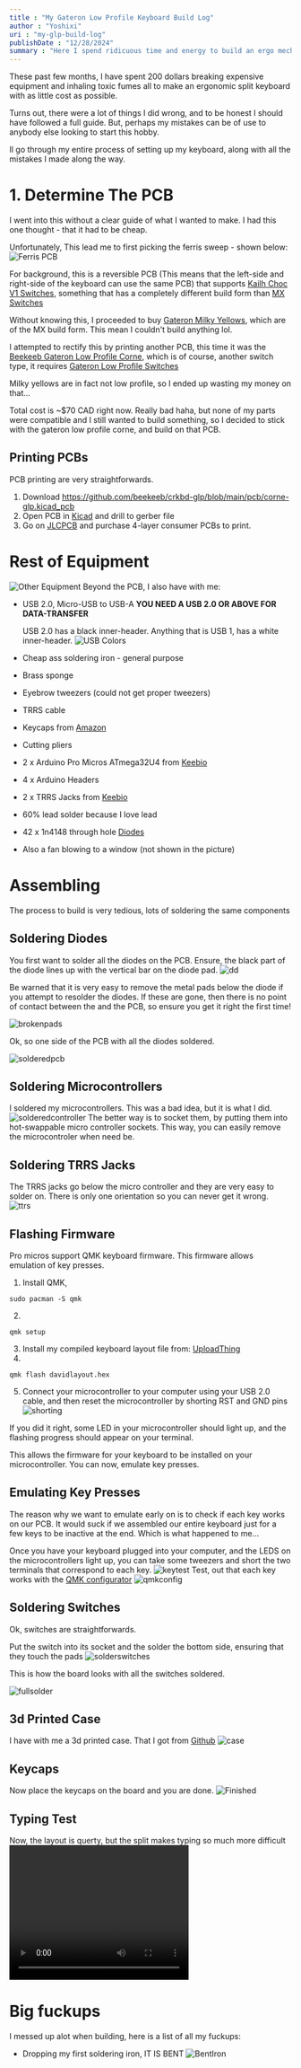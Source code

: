 ```yaml
---
title : "My Gateron Low Profile Keyboard Build Log"
author : "Yoshixi"
uri : "my-glp-build-log"
publishDate : "12/28/2024"
summary : "Here I spend ridicuous time and energy to build an ergo mechanical keyboard"
---
```


These past few months, I have spent 200 dollars breaking expensive equipment and inhaling toxic fumes all to make an ergonomic split keyboard with as little cost as possible.

Turns out, there were a lot of things I did wrong, and to be honest I should have followed a full guide. But, perhaps my mistakes can be of use to anybody else looking to start this hobby.

Il go through my entire process of setting up my keyboard, along with all the mistakes I made along the way.

# 1. Determine The PCB

I went into this without a clear guide of what I wanted to make. I had this one thought - that it had to be cheap. 

Unfortunately, This lead me to first picking the ferris sweep - shown below:
![Ferris PCB](/blog/my-glp-build-log/ferris.png)

For background, this is a reversible PCB (This means that the left-side and right-side of the keyboard can use the same PCB) that supports [Kailh Choc V1 Switches](https://chosfox.com/products/kailh-chocs), something that has a completely different build form than [MX Switches](https://www.reddit.com/r/MechanicalKeyboards/comments/k076mv/what_is_considered_a_mx_switch/)

Without knowing this, I proceeded to buy [Gateron Milky Yellows](https://milktooth.com/products/switches/milky-yellow-pro), which are of the MX build form. This mean I couldn't build anything lol.

I attempted to rectify this by printing another PCB, this time it was the [Beekeeb Gateron Low Profile Corne](https://github.com/beekeeb/crkbd-glp), which is of course, another switch type, it requires [Gateron Low Profile Switches](https://gateron.com/collections/low-profile-series)

Milky yellows are in fact not low profile, so I ended up wasting my money on that...

Total cost is ~$70 CAD right now. Really bad haha, but none of my parts were compatible and I still wanted to build something, so I decided to stick with the gateron low profile corne, and build on that PCB.

## Printing PCBs
PCB printing are very straightforwards.

1. Download https://github.com/beekeeb/crkbd-glp/blob/main/pcb/corne-glp.kicad_pcb
2. Open PCB in [Kicad](https://www.kicad.org/) and drill to gerber file
3. Go on [JLCPCB](https://jlcpcb.com/) and purchase 4-layer consumer PCBs to print.

# Rest of Equipment
![Other Equipment](/blog/my-glp-build-log/otherequipment.jpg)
Beyond the PCB, I also have with me:
- USB 2.0, Micro-USB to USB-A **YOU NEED A USB 2.0 OR ABOVE FOR DATA-TRANSFER**

    USB 2.0 has a black inner-header. Anything that is USB 1, has a white inner-header.
    ![USB Colors](/blog/my-glp-build-log/usbcolors.png)
- Cheap ass soldering iron - general purpose
- Brass sponge
- Eyebrow tweezers (could not get proper tweezers)
- TRRS cable 
- Keycaps from [Amazon](https://www.amazon.ca/dp/B0DCBWMJF5?ref=ppx_yo2ov_dt_b_fed_asin_title&th=1)
- Cutting pliers
- 2 x Arduino Pro Micros ATmega32U4 from [Keebio](https://keeb.io/products/pro-micro-usb-c-version-5v-16mhz-arduino-compatible-atmega32u4)
- 4 x Arduino Headers
- 2 x TRRS Jacks from [Keebio](https://keeb.io/products/trrs-jack-3-5mm)
- 60% lead solder because I love lead
- 42 x 1n4148 through hole [Diodes](https://keeb.io/products/1n4148-diodes)
- Also a fan blowing to a window (not shown in the picture)

# Assembling

The process to build is very tedious, lots of soldering the same components

## Soldering Diodes

You first want to solder all the diodes on the PCB.
Ensure, the black part of the diode lines up with the vertical bar on the diode pad.
![dd](/blog/my-glp-build-log/diodeorientation.png)

Be warned that it is very easy to remove the metal pads below the diode if you attempt to resolder the diodes. If these are gone, then there is no point of contact between the and the PCB, so ensure you get it right the first time! 

![brokenpads](/blog/my-glp-build-log/brokenpads.png)

Ok, so one side of the PCB with all the diodes soldered.

![solderedpcb](/blog/my-glp-build-log/solderedpcb.png)

## Soldering Microcontrollers

I soldered my microcontrollers. This was a bad idea, but it is what I did. 
![solderedcontroller](/blog/my-glp-build-log/solderedcontroller.png)
The better way is to socket them, by putting them into hot-swappable micro controller sockets. This way, you can easily remove the microcontroler when need be.

## Soldering TRRS Jacks
The TRRS jacks go below the micro controller and they are very easy to solder on. There is only one orientation so you can never get it wrong.
![ttrs](/blog/my-glp-build-log/trrsjack.png)


## Flashing Firmware

Pro micros support QMK keyboard firmware. This firmware allows emulation of key presses.
1. Install QMK, 
```
sudo pacman -S qmk
```
2.
```
qmk setup
```
3. Install my compiled keyboard layout file from: [UploadThing](https://utfs.io/f/UAdp7ivWKXouu5OLI8U6bXOxGnrEIka2BsyjvdL8u7ow5lRq)
4. 
```
qmk flash davidlayout.hex
```
5. Connect your microcontroller to your computer using your USB 2.0 cable, and then reset the microcontroller by shorting RST and GND pins
![shorting](/blog/my-glp-build-log/shortingguide.png)

If you did it right, some LED in your microcontroller should light up, and the flashing progress should appear on your terminal.

This allows the firmware for your keyboard to be installed on your microcontroller. You can now, emulate key presses.

## Emulating Key Presses

The reason why we want to emulate early on is to check if each key works on our PCB. It would suck if we assembled our entire keyboard just for a few keys to be inactive at the end. Which is what happened to me...

Once you have your keyboard plugged into your computer, and the LEDS on the microcontrollers light up, you can take some tweezers and short the two terminals that correspond to each key.
![keytest](/blog/my-glp-build-log/keytest.png)
Test, out that each key works with the [QMK configurator](https://config.qmk.fm/#/test)
![qmkconfig](/blog/my-glp-build-log/qmkconfig.png)


## Soldering Switches
Ok, switches are straightforwards.

Put the switch into its socket and the solder the bottom side, ensuring that they touch the pads
![solderswitches](/blog/my-glp-build-log/solderswitches.png)

This is how the board looks with all the switches soldered.

![fullsolder](/blog/my-glp-build-log/fullsolder.png)

## 3d Printed Case

I have with me a 3d printed case. That I got from [Github](https://github.com/Runningtarrens/Mcorne/blob/main/files/corne%20split_bot_rechts_v4.stl)
![case](/blog/my-glp-build-log/case.png)

## Keycaps
Now place the keycaps on the board and you are done.
![Finished](/blog/my-glp-build-log/finished.png)

## Typing Test
Now, the layout is querty, but the split makes typing so much more difficult
<video width="320" height="240" controls>
  <source src="/blog/my-glp-build-log/typingvideo.mp4" type="video/mp4"/>
</video>

# Big fuckups
I messed up alot when building, here is a list of all my fuckups:
- Dropping my first soldering iron, IT IS BENT
![BentIron](/blog/my-glp-build-log/bentiron.png)